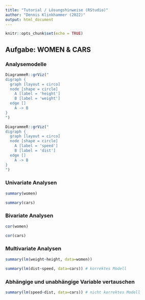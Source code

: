 ```yaml
---
title: "Tutorial / Lösungshinweise (RStudio)"
author: "Dennis Klinkhammer (2022)"
output: html_document
---
```


```r
knitr::opts_chunk$set(echo = TRUE)
```

## Aufgabe: WOMEN & CARS

### Analysemodelle

```r
DiagrammeR::grViz("
digraph {
  graph [layout = circo]
  node [shape = circle]
    A [label = 'height']
    B [label = 'weight']
  edge []
    A -> B
}
")
```

```r
DiagrammeR::grViz("
digraph {
  graph [layout = circo]
  node [shape = circle]
    A [label = 'speed']
    B [label = 'dist']
  edge []
    A -> B
}
")
```

### Univariate Analysen

````r
summary(women)
````

````r
summary(cars)
````

### Bivariate Analysen

````r
cor(women)
````

````r
cor(cars)
````

### Multivariate Analysen

````r
summary(lm(weight~height, data=women))
````

````r
summary(lm(dist~speed, data=cars)) # korrektes Modell
````

### Abhängige und unabhängige Variable vertauschen

````r
summary(lm(speed~dist, data=cars)) # nicht korrektes Modell
````